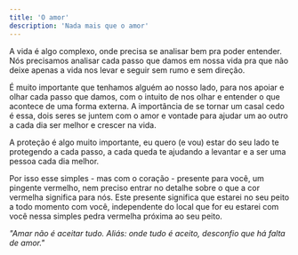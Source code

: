 ```yaml
---
title: 'O amor'
description: 'Nada mais que o amor'
---
```


A vida é algo complexo, onde precisa se analisar bem pra poder entender. Nós precisamos analisar cada passo que damos em nossa vida pra que não deixe apenas a vida nos levar e seguir sem rumo e sem direção.

É muito importante que tenhamos alguém ao nosso lado, para nos apoiar e olhar cada passo que damos, com o intuito de nos olhar e entender o que acontece de uma forma externa. A importância de se tornar um casal cedo é essa, dois seres se juntem com o amor e vontade para ajudar um ao outro a cada dia ser melhor e crescer na vida.

A proteção é algo muito importante, eu quero (e vou) estar do seu lado te protegendo a cada passo, a cada queda te ajudando a levantar e a ser uma pessoa cada dia melhor.

Por isso esse simples - mas com o coração - presente para você, um pingente vermelho, nem preciso entrar no detalhe sobre o que a cor vermelha significa para nós. Este presente significa que estarei no seu peito a todo momento com você, independente do local que for eu estarei com você nessa simples pedra vermelha próxima ao seu peito.

*"Amar não é aceitar tudo. Aliás: onde tudo é aceito, desconfio que há falta de amor."*
